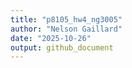 ```yaml
---
title: "p8105_hw4_ng3005"
author: "Nelson Gaillard"
date: "2025-10-26"
output: github_document
---
```


